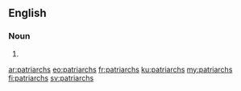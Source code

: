 ==English==

===Noun===
{{head|en|noun plural form}}

# {{plural of|patriarch|lang=en}}

[[ar:patriarchs]]
[[eo:patriarchs]]
[[fr:patriarchs]]
[[ku:patriarchs]]
[[my:patriarchs]]
[[fi:patriarchs]]
[[sv:patriarchs]]